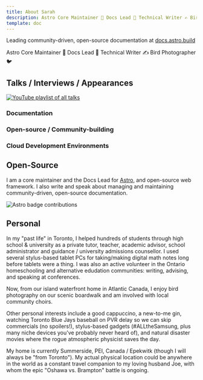 ```yaml
---
title: About Sarah
description: Astro Core Maintainer 🚀 Docs Lead 📑 Technical Writer ✍️ Bird Photographer 🐦
template: doc
---
```


Leading community-driven, open-source documentation at [docs.astro.build](https://docs.astro.build)

Astro Core Maintainer 🚀 Docs Lead 📑 Technical Writer ✍️ Bird Photographer 🐦

## Talks / Interviews / Appearances

[![YouTube playlist of all talks](https://img.shields.io/badge/playlist_of_all_talks-YouTube-FF0000?style=for-the-badge&logo=youtube&logoColor=white)](https://youtube.com/playlist?list=PLowBAHWxr_2DgiS5maPN2wg96dmKho_yC&si=_ckXtTot6ApGcoMk)

### Documentation

<CardGrid>

<LinkCard
  title="Stop writing docs; Start Helping!"
  description='📺 ViteConf 2023'
  href="https://www.youtube.com/watch?v=jcpkVJr-rUw&list=PLqGQbXn_GDmkOsHI7-Wrbv1GgAA4tJZhg&index=26"
/>

<LinkCard
  title="Documentation Developers Love"
  description="🎙️ Kelvin Omereshone Jan 2023"
  href="https://www.youtube.com/watch?v=YW4IfoJM30g"
/>
</CardGrid>
<LinkCard
  title="Happy Contributors, High Standards: Pick two! <br>Balancing quality and community in open-source documentation"
  description="📺 Write the Docs Australia 2022"
  href="https://www.youtube.com/watch?v=emgFALmCyrY&list=PLZAeFn6dfHpktOcWn5mQNOx5gYo6O7TR6&index=6"
/>



### Open-source / Community-building

<LinkCard
  title="Documentation as a Path to Open-Source"
  description="🎙️ Hanselminutes Podcast (Episode 911) September 2023"
  href="https://www.youtube.com/watch?v=IrJo3H0wawQ&list=PL0M0zPgJ3HSf55bZCgrRfsYTApHzBhzMi&index=20"
  />

<LinkCard
  title="Community and Contributors Panel:<br> Sarah Rainsberger, Brittney Postma, Anthony Fu, Matias Capeletto, Tracy Lee"
  description='📺 ViteConf 2023'
  href="https://www.youtube.com/watch?v=rqB7hy5lcmc&list=PLqGQbXn_GDmkOsHI7-Wrbv1GgAA4tJZhg&index=29"
/>

<LinkCard
  title="Bridging Code and Community"
  description="🎙️ GitHub ReadME Podcast (Episode 31) June 2023"
  href="https://www.youtube.com/watch?v=IrJo3H0wawQ&list=PL0M0zPgJ3HSf55bZCgrRfsYTApHzBhzMi&index=20"
  />

<LinkCard
  title="Non-code contributions are the secret to open source success"
  description='📰 GitHub ReadME Project June 2023'
  href="https://github.com/readme/featured/open-source-non-code-contributions"
/>

### Cloud Development Environments

<LinkCard
  title="Learning in the Browser—Zero to React in one window"
  description="📺 ReactConf 2021"
  href="https://www.youtube.com/watch?v=5X-WEQflCL0&list=PLNG_1j3cPCaZZ7etkzWA7JfdmKWT0pMsa&index=9"
/>

## Open-Source

I am a core maintainer and the Docs Lead  for [Astro](https://astro.build), and open-source web framework. I also write and speak about managing and maintaining community-driven, open-source documentation.

![Astro badge contributions](https://astro.badg.es/v1/contributor/sarah11918.svg)

## Personal

In my "past life" in Toronto, I helped hundreds of students through high school & university as a private tutor, teacher, academic advisor, school administrator and guidance / university admissions counsellor. I used several stylus-based tablet PCs for taking/making digital math notes long before tablets were a thing. I was also an active volunteer in the Ontario homeschooling and alternative edudation communities: writing, advising, and speaking at conferences.

Now, from our island waterfront home in Atlantic Canada, I enjoy bird photography on our scenic boardwalk and am involved with local community choirs.

Other personal interests include a good cappuccino, a new-to-me gin, watching Toronto Blue Jays baseball on PVR delay so we can skip commercials (no spoilers!), stylus-based gadgets (#ALLtheSamsung, plus many niche devices you've probably never heard of), and natural disaster movies where the rogue atmospheric physicist saves the day.

My home is currently Summerside, PEI, Canada / Epekwitk (though I will always be "from Toronto"). My actual physical location could be anywhere in the world as a constant travel companion to my loving husband Joe, with whom the epic "Oshawa vs. Brampton" battle is ongoing.